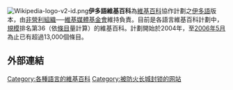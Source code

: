 [[File:Wikipedia-logo-v2-id.png|right]]'''伊多語維基百科'''為[[維基百科|維基百科]]協作計劃之[[伊多語|伊多語]]版本，由[[非營利組織|非營利組織]]──[[維基媒體基金會|維基媒體基金會]]維持負責。目前是各語言維基百科計劃中，[[規模|規模]]排名第36（依[[條目|條目]]量計算）的維基百科。計劃開始於2004年，至[[2006年5月|2006年5月]]為止已有超過13,000個條目。

== 外部連結 ==


{{Wikipedia-stub}}

{{Wikipedia Editions}}

[[Category:各種語言的維基百科|Category:各種語言的維基百科]]
[[Category:被防火长城封锁的网站|Category:被防火长城封锁的网站]]
